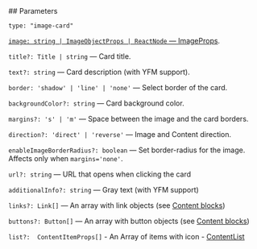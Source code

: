

<Meta of={ImageCardStories} />
<StoryTemplate>
## Parameters

`type: "image-card"`

[`image: string | ImageObjectProps | ReactNode` — ImageProps](?path=/docs/documentation-types--docs#imageobjectprops---image-property).

`title?: Title | string` — Card title.

`text?: string` — Card description (with YFM support).

`border: 'shadow' | 'line' | 'none'` — Select border of the card.

`backgroundColor?: string` — Card background color.

`margins?: 's' | 'm'` — Space between the image and the card borders.

`direction?: 'direct' | 'reverse'` — Image and Content direction.

`enableImageBorderRadius?: boolean` — Set border-radius for the image. Affects only when `margins='none'`.

`url?: string` — URL that opens when clicking the card

`additionalInfo?: string` — Gray text (with YFM support)

`links?: Link[]` — An array with link objects (see [Content blocks](?path=/docs/documentation-types--docs))

`buttons?: Button[]` — An array with button objects (see [Content blocks](?path=/docs/documentation-types--docs))

`list?:  ContentItemProps[]` - An Array of items with icon - [ContentList](?path=/story/components-contentlist--docs&viewMode=docs)

</StoryTemplate>
